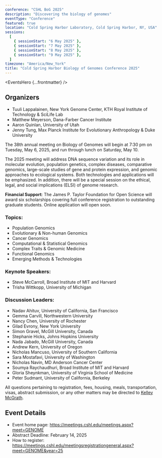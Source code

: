 ```yaml
---
conference: "CSHL BoG 2025"
description: "Discovering the biology of genomes"
eventType: "Conference"
featured: true
location: "Cold Spring Harbor Laboratory, Cold Spring Harbor, NY, USA"
sessions:
  [
    { sessionStart: "6 May 2025" },
    { sessionStart: "7 May 2025" },
    { sessionStart: "8 May 2025" },
    { sessionStart: "9 May 2025" },
  ]
timezone: "America/New_York"
title: "Cold Spring Harbor Biology of Genomes Conference 2025"
---
```


<EventsHero {...frontmatter} />

## Organizers

- Tuuli Lappalainen, New York Genome Center, KTH Royal Institute of Technology & SciLife Lab
- Matthew Meyerson, Dana-Farber Cancer Institute
- Aaron Quinlan, University of Utah
- Jenny Tung, Max Planck Institute for Evolutionary Anthropology & Duke University

The 38th annual meeting on Biology of Genomes will begin at 7:30 pm on Tuesday, May 6, 2025, and run through lunch on Saturday, May 10.

The 2025 meeting will address DNA sequence variation and its role in molecular evolution, population genetics, complex diseases, comparative genomics, large-scale studies of gene and protein expression, and genomic approaches to ecological systems. Both technologies and applications will be emphasized. In addition, there will be a special session on the ethical, legal, and social implications (ELSI) of genome research.

**Financial Support**: The James P. Taylor Foundation for Open Science will award six scholarships covering full conference registration to outstanding graduate students. Online application will open soon.

### Topics:

- Population Genomics
- Evolutionary & Non-human Genomics
- Cancer Genomics
- Computational & Statistical Genomics
- Complex Traits & Genomic Medicine
- Functional Genomics
- Emerging Methods & Technologies

### Keynote Speakers:

- Steve McCarroll, Broad Institute of MIT and Harvard
- Trisha Wittkopp, University of Michigan

### Discussion Leaders:

- Nadav Ahituv, University of California, San Francisco
- Gemma Carvill, Northwestern University
- Nancy Chen, University of Rochester
- Gilad Evrony, New York University
- Simon Gravel, McGill University, Canada
- Stephanie Hicks, Johns Hopkins University
- Nada Jabado, McGill University, Canada
- Andrew Kern, University of Oregon
- Nicholas Mancuso, University of Southern California
- Sara Mostafavi, University of Washington
- Nicholas Navin, MD Anderson Cancer Center
- Soumya Raychaudhuri, Broad Institute of MIT and Harvard
- Gloria Sheynkman, University of Virginia School of Medicine
- Peter Sudmant, University of California, Berkeley

All questions pertaining to registration, fees, housing, meals, transportation, visas, abstract submission, or any other matters may be directed to [Kelley McGrath](mailto:mcgrath@cshl.edu).

## Event Details

- Event home page: https://meetings.cshl.edu/meetings.aspx?meet=GENOME
- Abstract Deadline: February 14, 2025
- How to register: https://meetings.cshl.edu/meetingsregistrationgeneral.aspx?meet=GENOME&year=25
